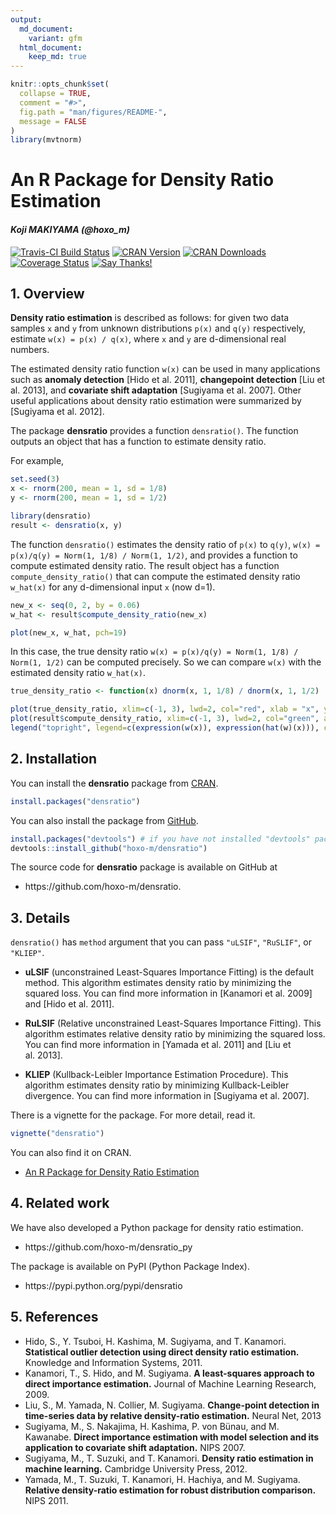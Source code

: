 ```yaml
---
output: 
  md_document:
    variant: gfm
  html_document:
    keep_md: true
---
```


<!-- README.md is generated from README.Rmd. Please edit that file -->

```r
knitr::opts_chunk$set(
  collapse = TRUE,
  comment = "#>",
  fig.path = "man/figures/README-",
  message = FALSE
)
library(mvtnorm)
```

# An R Package for Density Ratio Estimation

#### *Koji MAKIYAMA (@hoxo_m)*

<!-- badges: start -->
[![Travis-CI Build Status](https://travis-ci.org/hoxo-m/densratio.svg?branch=master)](https://travis-ci.org/hoxo-m/densratio)
[![CRAN Version](http://www.r-pkg.org/badges/version/densratio)](https://CRAN.R-project.org/package=densratio)
[![CRAN Downloads](http://cranlogs.r-pkg.org/badges/densratio)](http://cranlogs.r-pkg.org/badges/densratio/)
[![Coverage Status](https://coveralls.io/repos/github/hoxo-m/densratio/badge.svg?branch=master)](https://coveralls.io/github/hoxo-m/densratio?branch=master)
[![Say Thanks!](https://img.shields.io/badge/Say%20Thanks-!-1EAEDB.svg)](https://saythanks.io/to/hoxo-m)
<!-- badges: end -->

## 1. Overview

**Density ratio estimation** is described as follows: for given two data samples `x` and `y` from unknown distributions `p(x)` and `q(y)` respectively, estimate `w(x) = p(x) / q(x)`, where `x` and `y` are d-dimensional real numbers.

The estimated density ratio function `w(x)` can be used in many applications such as **anomaly detection** [Hido et al. 2011], **changepoint detection** [Liu et al. 2013], and **covariate shift adaptation** [Sugiyama et al. 2007].
Other useful applications about density ratio estimation were summarized by [Sugiyama et al. 2012].

The package **densratio** provides a function `densratio()`.
The function outputs an object that has a function to estimate density ratio.

For example, 

```r
set.seed(3)
x <- rnorm(200, mean = 1, sd = 1/8)
y <- rnorm(200, mean = 1, sd = 1/2)

library(densratio)
result <- densratio(x, y)
```

The function `densratio()` estimates the density ratio of `p(x)` to `q(y)`, `w(x) = p(x)/q(y) = Norm(1, 1/8) / Norm(1, 1/2)`, and provides a function to compute estimated density ratio. 
The result object has a function `compute_density_ratio()` that can compute the estimated density ratio `w_hat(x)` for any d-dimensional input `x` (now d=1).

```r
new_x <- seq(0, 2, by = 0.06)
w_hat <- result$compute_density_ratio(new_x)

plot(new_x, w_hat, pch=19)
```

In this case, the true density ratio `w(x) = p(x)/q(y) = Norm(1, 1/8) / Norm(1, 1/2)` can be computed precisely. 
So we can compare `w(x)` with the estimated density ratio `w_hat(x)`.

```r
true_density_ratio <- function(x) dnorm(x, 1, 1/8) / dnorm(x, 1, 1/2)

plot(true_density_ratio, xlim=c(-1, 3), lwd=2, col="red", xlab = "x", ylab = "Density Ratio")
plot(result$compute_density_ratio, xlim=c(-1, 3), lwd=2, col="green", add=TRUE)
legend("topright", legend=c(expression(w(x)), expression(hat(w)(x))), col=2:3, lty=1, lwd=2, pch=NA)
```

## 2. Installation

You can install the **densratio** package from [CRAN](https://CRAN.R-project.org/package=densratio).

```r
install.packages("densratio")
```

You can also install the package from [GitHub](https://github.com/hoxo-m/densratio).

```r
install.packages("devtools") # if you have not installed "devtools" package
devtools::install_github("hoxo-m/densratio")
```

The source code for **densratio** package is available on GitHub at

- https://github.com/hoxo-m/densratio.

## 3. Details

`densratio()` has `method` argument that you can pass `"uLSIF"`, `"RuSLIF"`, or `"KLIEP"`.

- **uLSIF** (unconstrained Least-Squares Importance Fitting) is the default method.
This algorithm estimates density ratio by minimizing the squared loss.
You can find more information in [Kanamori et al. 2009] and [Hido et al. 2011].

- **RuLSIF** (Relative unconstrained Least-Squares Importance Fitting).
This algorithm estimates relative density ratio by minimizing the squared loss.
You can find more information in [Yamada et al. 2011] and [Liu et al. 2013].

- **KLIEP** (Kullback-Leibler Importance Estimation Procedure).
This algorithm estimates density ratio by minimizing Kullback-Leibler divergence.
You can find more information in [Sugiyama et al. 2007].

There is a vignette for the package. For more detail, read it.

```r
vignette("densratio")
```

You can also find it on CRAN.

- [An R Package for Density Ratio Estimation](https://CRAN.R-project.org/package=densratio/vignettes/densratio.html)

## 4. Related work

We have also developed a Python package for density ratio estimation.

- https://github.com/hoxo-m/densratio_py

The package is available on PyPI (Python Package Index).

- https://pypi.python.org/pypi/densratio

## 5. References

- Hido, S., Y. Tsuboi, H. Kashima, M. Sugiyama, and T. Kanamori.
**Statistical outlier detection using direct density ratio estimation.**
Knowledge and Information Systems, 2011.
- Kanamori, T., S. Hido, and M. Sugiyama.
**A least-squares approach to direct importance estimation.**
Journal of Machine Learning Research, 2009.
- Liu, S., M. Yamada, N. Collier, M. Sugiyama.
**Change-point detection in time-series data by relative density-ratio estimation.**
Neural Net, 2013
- Sugiyama, M., S. Nakajima, H. Kashima, P. von Bünau, and M. Kawanabe. 
**Direct importance estimation with model selection and its application to covariate shift adaptation.**
NIPS 2007.
- Sugiyama, M., T. Suzuki, and T. Kanamori. 
**Density ratio estimation in machine learning.**
Cambridge University Press, 2012.
- Yamada, M., T. Suzuki, T. Kanamori, H. Hachiya, and M. Sugiyama.
**Relative density-ratio estimation for robust distribution comparison.**
NIPS 2011.
